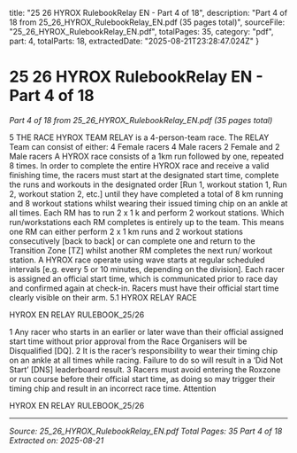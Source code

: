   title: "25 26 HYROX RulebookRelay EN - Part 4 of 18",
  description: "Part 4 of 18 from 25_26_HYROX_RulebookRelay_EN.pdf (35 pages total)",
  sourceFile: "25_26_HYROX_RulebookRelay_EN.pdf",
  totalPages: 35,
  category: "pdf",
  part: 4,
  totalParts: 18,
  extractedDate: "2025-08-21T23:28:47.024Z"
}

# 25 26 HYROX RulebookRelay EN - Part 4 of 18

*Part 4 of 18 from 25_26_HYROX_RulebookRelay_EN.pdf (35 pages total)*

5 THE RACE
HYROX TEAM RELAY is a 4-person-team race.
The RELAY Team can consist of either:
4 Female racers
4 Male racers
2 Female and 2 Male racers
A HYROX race consists of a 1km run followed by one,
repeated 8 times.
In order to complete the entire HYROX race and
receive a valid finishing time, the racers must start
at the designated start time, complete the runs and
workouts in the designated order [Run 1, workout
station 1, Run 2, workout station 2, etc.] until they
have completed a total of 8 km running and 8 workout
stations whilst wearing their issued timing chip on an
ankle at all times.
Each RM has to run 2 x 1 k and perform 2 workout
stations. Which run/workstations each RM completes
is entirely up to the team.
This means one RM can either perform 2 x 1 km runs
and 2 workout stations consecutively [back to back]
or can complete one and return to the Transition
Zone [TZ] whilst another RM completes the next run/
workout station.
A HYROX race operate using wave starts at regular
scheduled intervals [e.g. every 5 or 10 minutes,
depending on the division]. Each racer is assigned
an official start time, which is communicated prior to
race day and confirmed again at check-in.
Racers must have their official start time clearly
visible on their arm.
5.1 HYROX RELAY RACE

HYROX EN RELAY RULEBOOK_25/26

1 Any racer who starts in an earlier or later wave than their
official assigned start time without prior approval from
the Race Organisers will be Disqualified [DQ].
2 It is the racer’s responsibility to wear their timing chip
on an ankle at all times while racing. Failure to do so will
result in a ‘Did Not Start’ [DNS] leaderboard result.
3 Racers must avoid entering the Roxzone or run course
before their official start time, as doing so may trigger
their timing chip and result in an incorrect race time.
Attention

HYROX EN RELAY RULEBOOK_25/26

---

*Source: 25_26_HYROX_RulebookRelay_EN.pdf*
*Total Pages: 35*
*Part 4 of 18*
*Extracted on: 2025-08-21*
